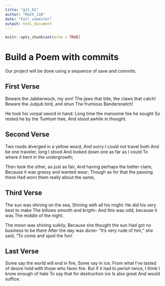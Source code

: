 ---
title: "git_01"
author: "Math_116"
date: "Fall semester"
output: html_document
---

```{r setup, include=FALSE}
knitr::opts_chunk$set(echo = TRUE)
```
# Build a Poem with commits
Our project will be done using a sequence of save and commits.

## First Verse 

  Beware the Jabberwock,
  my son! The jaws that bite, 
  the claws that catch!
  Beware the Jubjub bird, and shun
  The frumious Bandersnatch!
 
  He took his vorpal sword in hand:
  Long time the manxome foe he sought 
  So rested he by the Tumtum tree,
  And stood awhile in thought.

## Second Verse
  Two roads diverged in a yellow wood,
  And sorry I could not travel both
  And be one traveler, long I stood
  And looked down one as far as I could
  To where it bent in the undergrowth;
  
  Then took the other, as just as fair,
  And having perhaps the better claim,
  Because it was grassy and wanted wear;
  Though as for that the passing there
  Had worn them really about the same,


## Third Verse
  The sun was shining on the sea,
  Shining with all his might:
  He did his very best to make
  The billows smooth and bright--
  And this was odd, because it was
  The middle of the night.
  
  The moon was shining sulkily,
  Because she thought the sun
  Had got no business to be there
  After the day was done--
  "It's very rude of him," she said,
  "To come and spoil the fun!

## Last Verse
  Some say the world will end in fire,
  Some say in ice.
  From what I've tasted of desire
  hold with those who favor fire.
  But if it had to perish twice,
  I think I know enough of hate
  To say that for destruction ice
  Is also great
  And would suffice. 
